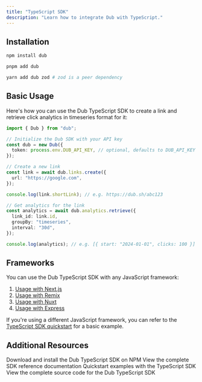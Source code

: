```yaml
---
title: "TypeScript SDK"
description: "Learn how to integrate Dub with TypeScript."
---
```



## Installation

<CodeGroup>

```bash npm
npm install dub
```

```bash pnpm
pnpm add dub
```

```bash yarn
yarn add dub zod # zod is a peer dependency
```

</CodeGroup>

## Basic Usage

Here's how you can use the Dub TypeScript SDK to create a link and retrieve click analytics in timeseries format for it:

```typescript
import { Dub } from "dub";

// Initialize the Dub SDK with your API key
const dub = new Dub({
  token: process.env.DUB_API_KEY, // optional, defaults to DUB_API_KEY
});

// Create a new link
const link = await dub.links.create({
  url: "https://google.com",
});

console.log(link.shortLink); // e.g. https://dub.sh/abc123

// Get analytics for the link
const analytics = await dub.analytics.retrieve({
  link_id: link.id,
  groupBy: "timeseries",
  interval: "30d",
});

console.log(analytics); // e.g. [{ start: "2024-01-01", clicks: 100 }]
```

<SdkUsageExamples />

## Frameworks

You can use the Dub TypeScript SDK with any JavaScript framework:

1. [Usage with Next.js](/sdks/quickstart/nextjs)
2. [Usage with Remix](/sdks/quickstart/remix)
3. [Usage with Nuxt](/sdks/quickstart/nuxt)
4. [Usage with Express](/sdks/quickstart/express)

If you're using a different JavaScript framework, you can refer to the [TypeScript SDK quickstart](/sdks/quickstart/typescript) for a basic example.

## Additional Resources

<CardGroup cols={2}>
  <Card title="NPM Package" icon="npm" href="https://d.to/ts/sdk">
    Download and install the Dub TypeScript SDK on NPM
  </Card>
  <Card
    title="SDK Reference"
    icon="book"
    iconType="solid"
    href="https://github.com/dubinc/dub-ts/blob/main/README.md"
  >
    View the complete SDK reference documentation
  </Card>
  <Card
    title="Examples"
    icon="github"
    href="https://github.com/dubinc/examples/tree/main/typescript"
  >
    Quickstart examples with the TypeScript SDK
  </Card>
  <Card
    title="Source Code"
    icon="github"
    href="https://github.com/dubinc/dub-ts"
  >
    View the complete source code for the Dub TypeScript SDK
  </Card>
</CardGroup>
